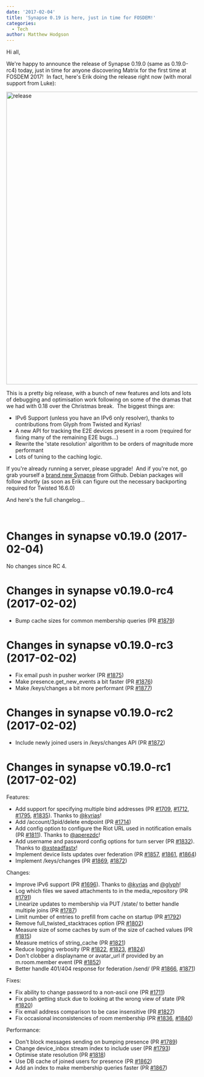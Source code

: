 ```yaml
---
date: '2017-02-04'
title: 'Synapse 0.19 is here, just in time for FOSDEM!'
categories:
  - Tech
author: Matthew Hodgson
---
```


Hi all,

We're happy to announce the release of Synapse 0.19.0 (same as 0.19.0-rc4) today, just in time for anyone discovering Matrix for the first time at FOSDEM 2017!  In fact, here's Erik doing the release right now (with moral support from Luke):

<img class="aligncenter size-large wp-image-1900" src="https://matrix.org/blog/wp-content/uploads/2017/02/release-1024x768.jpg" alt="release" width="1024" height="768" />

This is a pretty big release, with a bunch of new features and lots and lots of debugging and optimisation work following on some of the dramas that we had with 0.18 over the Christmas break.  The biggest things are:
<ul>
 	<li>IPv6 Support (unless you have an IPv6 only resolver), thanks to contributions from Glyph from Twisted and Kyrias!</li>
 	<li>A new API for tracking the E2E devices present in a room (required for fixing many of the remaining E2E bugs...)</li>
 	<li>Rewrite the 'state resolution' algorithm to be orders of magnitude more performant</li>
 	<li>Lots of tuning to the caching logic.</li>
</ul>
If you're already running a server, please upgrade!  And if you're not, go grab yourself a <a href="https://github.com/matrix-org/synapse">brand new Synapse</a> from Github. Debian packages will follow shortly (as soon as Erik can figure out the necessary backporting required for Twisted 16.6.0)

And here's the full changelog...

&nbsp;
<div class="release-header">
<h1 class="release-title">Changes in synapse v0.19.0 (2017-02-04)</h1>
</div>
<div class="markdown-body">

No changes since RC 4.
<h1>Changes in synapse v0.19.0-rc4 (2017-02-02)</h1>
<ul>
 	<li>Bump cache sizes for common membership queries (PR <a class="issue-link js-issue-link" href="https://github.com/matrix-org/synapse/pull/1879" data-url="https://github.com/matrix-org/synapse/issues/1879" data-id="204961298" data-error-text="Failed to load issue title" data-permission-text="Issue title is private">#1879</a>)</li>
</ul>
<h1>Changes in synapse v0.19.0-rc3 (2017-02-02)</h1>
<ul>
 	<li>Fix email push in pusher worker (PR <a class="issue-link js-issue-link" href="https://github.com/matrix-org/synapse/pull/1875" data-url="https://github.com/matrix-org/synapse/issues/1875" data-id="204840617" data-error-text="Failed to load issue title" data-permission-text="Issue title is private">#1875</a>)</li>
 	<li>Make presence.get_new_events a bit faster (PR <a class="issue-link js-issue-link" href="https://github.com/matrix-org/synapse/pull/1876" data-url="https://github.com/matrix-org/synapse/issues/1876" data-id="204868725" data-error-text="Failed to load issue title" data-permission-text="Issue title is private">#1876</a>)</li>
 	<li>Make /keys/changes a bit more performant (PR <a class="issue-link js-issue-link" href="https://github.com/matrix-org/synapse/pull/1877" data-url="https://github.com/matrix-org/synapse/issues/1877" data-id="204905372" data-error-text="Failed to load issue title" data-permission-text="Issue title is private">#1877</a>)</li>
</ul>
<h1>Changes in synapse v0.19.0-rc2 (2017-02-02)</h1>
<ul>
 	<li>Include newly joined users in /keys/changes API (PR <a class="issue-link js-issue-link" href="https://github.com/matrix-org/synapse/pull/1872" data-url="https://github.com/matrix-org/synapse/issues/1872" data-id="204651600" data-error-text="Failed to load issue title" data-permission-text="Issue title is private">#1872</a>)</li>
</ul>
<h1>Changes in synapse v0.19.0-rc1 (2017-02-02)</h1>
Features:
<ul>
 	<li>Add support for specifying multiple bind addresses (PR <a class="issue-link js-issue-link" href="https://github.com/matrix-org/synapse/pull/1709" data-url="https://github.com/matrix-org/synapse/issues/1709" data-id="196299310" data-error-text="Failed to load issue title" data-permission-text="Issue title is private">#1709</a>, <a class="issue-link js-issue-link" href="https://github.com/matrix-org/synapse/pull/1712" data-url="https://github.com/matrix-org/synapse/issues/1712" data-id="196557084" data-error-text="Failed to load issue title" data-permission-text="Issue title is private">#1712</a>, <a class="issue-link js-issue-link" href="https://github.com/matrix-org/synapse/pull/1795" data-url="https://github.com/matrix-org/synapse/issues/1795" data-id="199882750" data-error-text="Failed to load issue title" data-permission-text="Issue title is private">#1795</a>, <a class="issue-link js-issue-link" href="https://github.com/matrix-org/synapse/pull/1835" data-url="https://github.com/matrix-org/synapse/issues/1835" data-id="202121261" data-error-text="Failed to load issue title" data-permission-text="Issue title is private">#1835</a>). Thanks to <a class="user-mention" href="https://github.com/kyrias">@kyrias</a>!</li>
 	<li>Add /account/3pid/delete endpoint (PR <a class="issue-link js-issue-link" href="https://github.com/matrix-org/synapse/pull/1714" data-url="https://github.com/matrix-org/synapse/issues/1714" data-id="196744832" data-error-text="Failed to load issue title" data-permission-text="Issue title is private">#1714</a>)</li>
 	<li>Add config option to configure the Riot URL used in notification emails (PR <a class="issue-link js-issue-link" title="Allow configuring the Riot URL used in notification emails" href="https://github.com/matrix-org/synapse/pull/1811" data-id="200657367" data-error-text="Failed to load issue title" data-permission-text="Issue title is private">#1811</a>). Thanks to <a class="user-mention" href="https://github.com/aperezdc">@aperezdc</a>!</li>
 	<li>Add username and password config options for turn server (PR <a class="issue-link js-issue-link" href="https://github.com/matrix-org/synapse/pull/1832" data-url="https://github.com/matrix-org/synapse/issues/1832" data-id="201858252" data-error-text="Failed to load issue title" data-permission-text="Issue title is private">#1832</a>). Thanks to <a class="user-mention" href="https://github.com/xsteadfastx">@xsteadfastx</a>!</li>
 	<li>Implement device lists updates over federation (PR <a class="issue-link js-issue-link" href="https://github.com/matrix-org/synapse/pull/1857" data-url="https://github.com/matrix-org/synapse/issues/1857" data-id="203413361" data-error-text="Failed to load issue title" data-permission-text="Issue title is private">#1857</a>, <a class="issue-link js-issue-link" href="https://github.com/matrix-org/synapse/pull/1861" data-url="https://github.com/matrix-org/synapse/issues/1861" data-id="204067531" data-error-text="Failed to load issue title" data-permission-text="Issue title is private">#1861</a>, <a class="issue-link js-issue-link" href="https://github.com/matrix-org/synapse/pull/1864" data-url="https://github.com/matrix-org/synapse/issues/1864" data-id="204251726" data-error-text="Failed to load issue title" data-permission-text="Issue title is private">#1864</a>)</li>
 	<li>Implement /keys/changes (PR <a class="issue-link js-issue-link" href="https://github.com/matrix-org/synapse/pull/1869" data-url="https://github.com/matrix-org/synapse/issues/1869" data-id="204547521" data-error-text="Failed to load issue title" data-permission-text="Issue title is private">#1869</a>, <a class="issue-link js-issue-link" href="https://github.com/matrix-org/synapse/pull/1872" data-url="https://github.com/matrix-org/synapse/issues/1872" data-id="204651600" data-error-text="Failed to load issue title" data-permission-text="Issue title is private">#1872</a>)</li>
</ul>
Changes:
<ul>
 	<li>Improve IPv6 support (PR <a class="issue-link js-issue-link" href="https://github.com/matrix-org/synapse/pull/1696" data-url="https://github.com/matrix-org/synapse/issues/1696" data-id="195001361" data-error-text="Failed to load issue title" data-permission-text="Issue title is private">#1696</a>). Thanks to <a class="user-mention" href="https://github.com/kyrias">@kyrias</a> and <a class="user-mention" href="https://github.com/glyph">@glyph</a>!</li>
 	<li>Log which files we saved attachments to in the media_repository (PR <a class="issue-link js-issue-link" href="https://github.com/matrix-org/synapse/pull/1791" data-url="https://github.com/matrix-org/synapse/issues/1791" data-id="199834508" data-error-text="Failed to load issue title" data-permission-text="Issue title is private">#1791</a>)</li>
 	<li>Linearize updates to membership via PUT /state/ to better handle multiple joins (PR <a class="issue-link js-issue-link" href="https://github.com/matrix-org/synapse/pull/1787" data-url="https://github.com/matrix-org/synapse/issues/1787" data-id="199625078" data-error-text="Failed to load issue title" data-permission-text="Issue title is private">#1787</a>)</li>
 	<li>Limit number of entries to prefill from cache on startup (PR <a class="issue-link js-issue-link" href="https://github.com/matrix-org/synapse/pull/1792" data-url="https://github.com/matrix-org/synapse/issues/1792" data-id="199837759" data-error-text="Failed to load issue title" data-permission-text="Issue title is private">#1792</a>)</li>
 	<li>Remove full_twisted_stacktraces option (PR <a class="issue-link js-issue-link" href="https://github.com/matrix-org/synapse/pull/1802" data-url="https://github.com/matrix-org/synapse/issues/1802" data-id="200333064" data-error-text="Failed to load issue title" data-permission-text="Issue title is private">#1802</a>)</li>
 	<li>Measure size of some caches by sum of the size of cached values (PR <a class="issue-link js-issue-link" href="https://github.com/matrix-org/synapse/pull/1815" data-url="https://github.com/matrix-org/synapse/issues/1815" data-id="201019660" data-error-text="Failed to load issue title" data-permission-text="Issue title is private">#1815</a>)</li>
 	<li>Measure metrics of string_cache (PR <a class="issue-link js-issue-link" href="https://github.com/matrix-org/synapse/pull/1821" data-url="https://github.com/matrix-org/synapse/issues/1821" data-id="201347397" data-error-text="Failed to load issue title" data-permission-text="Issue title is private">#1821</a>)</li>
 	<li>Reduce logging verbosity (PR <a class="issue-link js-issue-link" href="https://github.com/matrix-org/synapse/pull/1822" data-url="https://github.com/matrix-org/synapse/issues/1822" data-id="201347914" data-error-text="Failed to load issue title" data-permission-text="Issue title is private">#1822</a>, <a class="issue-link js-issue-link" href="https://github.com/matrix-org/synapse/pull/1823" data-url="https://github.com/matrix-org/synapse/issues/1823" data-id="201350918" data-error-text="Failed to load issue title" data-permission-text="Issue title is private">#1823</a>, <a class="issue-link js-issue-link" href="https://github.com/matrix-org/synapse/pull/1824" data-url="https://github.com/matrix-org/synapse/issues/1824" data-id="201351456" data-error-text="Failed to load issue title" data-permission-text="Issue title is private">#1824</a>)</li>
 	<li>Don't clobber a displayname or avatar_url if provided by an m.room.member event (PR <a class="issue-link js-issue-link" href="https://github.com/matrix-org/synapse/pull/1852" data-url="https://github.com/matrix-org/synapse/issues/1852" data-id="202898869" data-error-text="Failed to load issue title" data-permission-text="Issue title is private">#1852</a>)</li>
 	<li>Better handle 401/404 response for federation /send/ (PR <a class="issue-link js-issue-link" href="https://github.com/matrix-org/synapse/pull/1866" data-url="https://github.com/matrix-org/synapse/issues/1866" data-id="204298485" data-error-text="Failed to load issue title" data-permission-text="Issue title is private">#1866</a>, <a class="issue-link js-issue-link" href="https://github.com/matrix-org/synapse/pull/1871" data-url="https://github.com/matrix-org/synapse/issues/1871" data-id="204619103" data-error-text="Failed to load issue title" data-permission-text="Issue title is private">#1871</a>)</li>
</ul>
Fixes:
<ul>
 	<li>Fix ability to change password to a non-ascii one (PR <a class="issue-link js-issue-link" href="https://github.com/matrix-org/synapse/pull/1711" data-url="https://github.com/matrix-org/synapse/issues/1711" data-id="196303488" data-error-text="Failed to load issue title" data-permission-text="Issue title is private">#1711</a>)</li>
 	<li>Fix push getting stuck due to looking at the wrong view of state (PR <a class="issue-link js-issue-link" href="https://github.com/matrix-org/synapse/pull/1820" data-url="https://github.com/matrix-org/synapse/issues/1820" data-id="201302378" data-error-text="Failed to load issue title" data-permission-text="Issue title is private">#1820</a>)</li>
 	<li>Fix email address comparison to be case insensitive (PR <a class="issue-link js-issue-link" href="https://github.com/matrix-org/synapse/pull/1827" data-url="https://github.com/matrix-org/synapse/issues/1827" data-id="201573837" data-error-text="Failed to load issue title" data-permission-text="Issue title is private">#1827</a>)</li>
 	<li>Fix occasional inconsistencies of room membership (PR <a class="issue-link js-issue-link" href="https://github.com/matrix-org/synapse/pull/1836" data-url="https://github.com/matrix-org/synapse/issues/1836" data-id="202122666" data-error-text="Failed to load issue title" data-permission-text="Issue title is private">#1836</a>, <a class="issue-link js-issue-link" href="https://github.com/matrix-org/synapse/pull/1840" data-url="https://github.com/matrix-org/synapse/issues/1840" data-id="202175956" data-error-text="Failed to load issue title" data-permission-text="Issue title is private">#1840</a>)</li>
</ul>
Performance:
<ul>
 	<li>Don't block messages sending on bumping presence (PR <a class="issue-link js-issue-link" href="https://github.com/matrix-org/synapse/pull/1789" data-url="https://github.com/matrix-org/synapse/issues/1789" data-id="199812171" data-error-text="Failed to load issue title" data-permission-text="Issue title is private">#1789</a>)</li>
 	<li>Change device_inbox stream index to include user (PR <a class="issue-link js-issue-link" href="https://github.com/matrix-org/synapse/pull/1793" data-url="https://github.com/matrix-org/synapse/issues/1793" data-id="199845292" data-error-text="Failed to load issue title" data-permission-text="Issue title is private">#1793</a>)</li>
 	<li>Optimise state resolution (PR <a class="issue-link js-issue-link" title=" Optimise state resolution" href="https://github.com/matrix-org/synapse/pull/1818" data-id="201285644" data-error-text="Failed to load issue title" data-permission-text="Issue title is private">#1818</a>)</li>
 	<li>Use DB cache of joined users for presence (PR <a class="issue-link js-issue-link" href="https://github.com/matrix-org/synapse/pull/1862" data-url="https://github.com/matrix-org/synapse/issues/1862" data-id="204068613" data-error-text="Failed to load issue title" data-permission-text="Issue title is private">#1862</a>)</li>
 	<li>Add an index to make membership queries faster (PR <a class="issue-link js-issue-link" href="https://github.com/matrix-org/synapse/pull/1867" data-url="https://github.com/matrix-org/synapse/issues/1867" data-id="204327354" data-error-text="Failed to load issue title" data-permission-text="Issue title is private">#1867</a>)</li>
</ul>
</div>